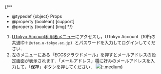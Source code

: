 
{/**
  * @typedef {object} Props
  * @property {boolean} [support]
  * @property {boolean} [img]
  */}

1. [UTokyo Account利用者メニュー](https://utacm.adm.u-tokyo.ac.jp/UserMenu/LoginServlet)にアクセスし，UTokyo Account（10桁の共通ID＋`@utac.u-tokyo.ac.jp`）とパスワードを入力してログインしてください．
1. 左のメニューにある「ECCSクラウドメール」を押すとメールアドレスの設定画面が表示されます．「メールアドレス」欄に好みのメールアドレスを入力して，「保存」ボタンを押してください．
    <If cond={props.img}>
      ![](./change-localpart.png){:.medium}
    </If>

<Support lang="ja" show={props.support} />
